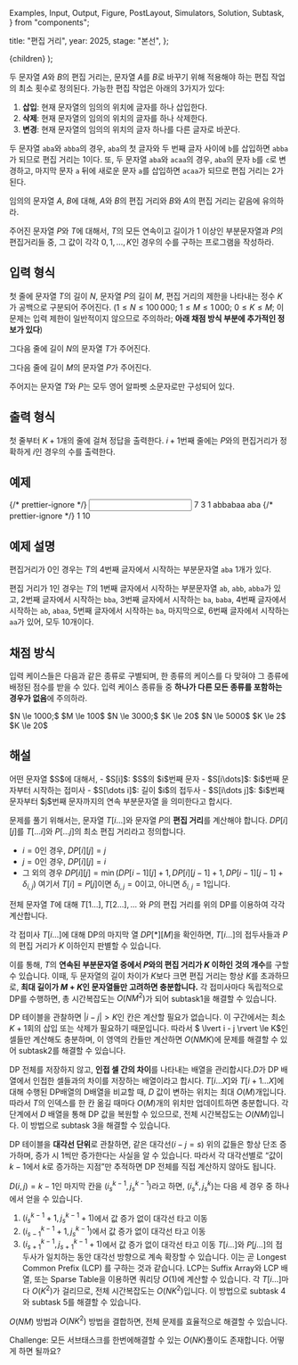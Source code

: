   Examples,
  Input,
  Output,
  Figure,
  PostLayout,
  Simulators,
  Solution,
  Subtask,
} from "components";

  title: "편집 거리",
  year: 2025,
  stage: "본선",
};

  <PostLayout meta={meta}>{children}</PostLayout>
);

두 문자열 $A$와 $B$의 편집 거리는,
문자열 $A$를 $B$로 바꾸기 위해 적용해야 하는
편집 작업의 최소 횟수로 정의된다.
가능한 편집 작업은 아래의 $3$가지가 있다:

1. **삽입**: 현재 문자열의 임의의 위치에 글자를 하나 삽입한다.
2. **삭제**: 현재 문자열의 임의의 위치의 글자를 하나 삭제한다.
3. **변경**: 현재 문자열의 임의의 위치의 글자 하나를 다른 글자로 바꾼다.

두 문자열 `aba`와 `abba`의 경우,
`aba`의 첫 글자와 두 번째 글자 사이에 `b`를 삽입하면
`abba`가 되므로 편집 거리는 $1$이다.
또, 두 문자열 `aba`와 `acaa`의 경우,
`aba`의 문자 `b`를 `c`로 변경하고,
마지막 문자 `a` 뒤에 새로운 문자 `a`를 삽입하면
`acaa`가 되므로 편집 거리는 $2$가 된다.

임의의 문자열 $A$, $B$에 대해,
$A$와 $B$의 편집 거리와 $B$와 $A$의 편집 거리는 같음에 유의하라.

주어진 문자열 $P$와 $T$에 대해서,
$T$의 모든 연속이고 길이가 $1$ 이상인 부분문자열과 $P$의 편집거리들 중,
그 값이 각각 $0, 1, \ldots, K$인 경우의 수를 구하는 프로그램을 작성하라.

## 입력 형식

첫 줄에 문자열 $T$의 길이 $N$, 문자열 $P$의 길이 $M$,
편집 거리의 제한을 나타내는 정수 $K$가 공백으로 구분되어 주어진다.
($1 \le N \le 100\,000;$
$1 \le M \le 1\,000;$
$0 \le K \le M$; 이 문제는 입력 제한이 일반적이지 않으므로 주의하라; **아래 채점 방식 부분에 추가적인 정보가 있다**)

그다음 줄에 길이 $N$의 문자열 $T$가 주어진다.

그다음 줄에 길이 $M$의 문자열 $P$가 주어진다.

주어지는 문자열 $T$와 $P$는 모두 영어 알파벳 소문자로만 구성되어 있다.

## 출력 형식

첫 줄부터 $K + 1$개의 줄에 걸쳐 정답을 출력한다.
$i + 1$번째 줄에는 $P$와의 편집거리가 정확하게 $i$인 경우의 수를 출력한다.


## 예제

<Examples>
  {/* prettier-ignore */}
  <Input>
7 3 1
abbabaa
aba
  </Input>
  {/* prettier-ignore */}
  <Output>
1
10
  </Output>
</Examples>

## 예제 설명

편집거리가 $0$인 경우는
$T$의 $4$번째 글자에서 시작하는 부분문자열 `aba` $1$개가 있다.

편집 거리가 $1$인 경우는
$T$의 $1$번째 글자에서 시작하는 부분문자열 `ab`, `abb`, `abba`가 있고,
$2$번째 글자에서 시작하는 `bba`,
$3$번째 글자에서 시작하는 `ba`, `baba`,
$4$번째 글자에서 시작하는 `ab`, `abaa`,
$5$번째 글자에서 시작하는 `ba`,
마지막으로, $6$번째 글자에서 시작하는 `aa`가 있어,
모두 $10$개이다.

## 채점 방식

입력 케이스들은 다음과 같은 종류로 구별되며, 한 종류의 케이스를 다 맞혀야 그 종류에 배정된 점수를 받을 수 있다. 입력 케이스 종류들 중 **하나가 다른 모든 종류를 포함하는 경우가 없음**에 
주의하라.

<Subtask index={1} score={8}>
  $N \le 1000;$ $M \le 100$
</Subtask>
<Subtask index={2} score={12}>
  $N \le 3000;$ $K \le 20$
</Subtask>
<Subtask index={3} score={35}>
  $N \le 5000$
</Subtask>
<Subtask index={4} score={11}>
  $K \le 2$
</Subtask>
<Subtask index={5} score={34}>
  $K \le 20$
</Subtask>

## 해설

<Solution>
어떤 문자열 $S$에 대해서,
- $S[i]$: $S$의 $i$번째 문자
- $S[i\dots]$: $i$번째 문자부터 시작하는 접미사
- $S[\dots i]$: 길이 $i$의 접두사
- $S[i\dots j]$: $i$번째 문자부터 $j$번째 문자까지의 연속 부분문자열
을 의미한다고 합시다.

문제를 풀기 위해서는, 문자열 $T[i\dots]$와 문자열 $P$의 **편집 거리**를 계산해야 합니다.
$DP[i][j]$를 $T[\dots i]$와 $P[\dots j]$의 최소 편집 거리라고 정의합니다.
- $i = 0$인 경우, $DP[i][j] = j$
- $j = 0$인 경우, $DP[i][j] = i$
- 그 외의 경우 $DP[i][j] = \min (DP[i-1][j] + 1, DP[i][j-1] + 1, DP[i-1][j-1] + \delta_{i,j})$
여기서 $T[i] = P[j]$이면 $\delta_{i,j} = 0$이고, 아니면 $\delta_{i,j} = 1$입니다.

전체 문자열 $T$에 대해 $T[1\dots], T[2\dots], \dots$ 와 $P$의 편집 거리를 위의 DP를 이용하여 각각 계산합니다.

각 접미사 $T[i\dots]$에 대해 DP의 마지막 열 $DP[\ast][M]$을 확인하면, $T[i\dots]$의 접두사들과 $P$의 편집 거리가 $K$ 이하인지 판별할 수 있습니다.

이를 통해, $T$의 **연속된 부분문자열 중에서 $P$와의 편집 거리가 $K$ 이하인 것의 개수**를 구할 수 있습니다. 이때, 두 문자열의 길이 차이가 $K$보다 크면 편집 거리는 항상 $K$를 초과하므로, **최대 길이가 $M + K$인 문자열들만 고려하면 충분합니다.**
각 접미사마다 독립적으로 DP를 수행하면, 총 시간복잡도는 $O(NM^2)$가 되어 subtask1을 해결할 수 있습니다.

DP 테이블을 관찰하면 $\lvert i - j \rvert > K$인 칸은 계산할 필요가 없습니다. 이 구간에서는 최소 $K+1$회의 삽입 또는 삭제가 필요하기 때문입니다. 따라서 $ \lvert i - j \rvert \le K$인 셀들만 계산해도 충분하며, 이 영역의 칸들만 계산하면 $O(NMK)$에 문제를 해결할 수 있어 subtask2를 해결할 수 있습니다.

DP 전체를 저장하지 않고, **인접 셀 간의 차이**를 나타내는 배열을 관리합시다.$D$가 DP 배열에서 인접한 셀들과의 차이를 저장하는 배열이라고 합시다.
$T[i\dots X]$와 $T[i+1\dots X]$에 대해 수행된 DP배열의 D배열을 비교할 때, $D$ 값이 변하는 위치는 최대 $O(M)$개입니다. 따라서 $T$의 인덱스를 한 칸 옮길 때마다 $O(M)$개의 위치만 업데이트하면 충분합니다.
각 단계에서 $D$ 배열을 통해 DP 값을 복원할 수 있으므로, 전체 시간복잡도는 $O(NM)$입니다.
이 방법으로 subtask 3을 해결할 수 있습니다.

DP 테이블을 **대각선 단위**로 관찰하면, 같은 대각선($i - j = s$) 위의 값들은 항상 단조 증가하며, 증가 시 $1$씩만 증가한다는 사실을 알 수 있습니다. 따라서 각 대각선별로 “값이 $k - 1$에서 $k$로 증가하는 지점”만 추적하면 DP 전체를 직접 계산하지 않아도 됩니다.

$D(i,j) = k-1$인 마지막 칸을 $(i_s^{k-1}, j_s^{k-1})$라고 하면, $(i_s^{k}, j_s^{k})$는 다음 세 경우 중 하나에서 얻을 수 있습니다.
1. $(i_s^{k-1} + 1, j_s^{k-1} + 1)$에서 값 증가 없이 대각선 타고 이동
2. $(i_{s-1}^{k-1} + 1, j_s^{k-1})$에서 값 증가 없이 대각선 타고 이동
3. $(i_{s+1}^{k-1}, j_{s+1}^{k-1}+1)$에서 값 증가 없이 대각선 타고 이동
$T[i\dots]$와 $P[j\dots]$의 접두사가 일치하는 동안 대각선 방향으로 계속 확장할 수 있습니다. 이는 곧 Longest Common Prefix (LCP) 를 구하는 것과 같습니다.
LCP는 Suffix Array와 LCP 배열, 또는 Sparse Table을 이용하면 쿼리당 $O(1)$에 계산할 수 있습니다.
각 $T[i\dots]$마다 $O(K^2)$가 걸리므로, 전체 시간복잡도는 $O(NK^2)$입니다.
이 방법으로 subtask 4와 subtask 5를 해결할 수 있습니다.

$O(NM)$ 방법과 $O(NK^2)$ 방법을 결합하면, 전체 문제를 효율적으로 해결할 수 있습니다.

Challenge: 모든 서브태스크를 한번에해결할 수 있는 $O(NK)$풀이도 존재합니다. 어떻게 하면 될까요?
</Solution>
